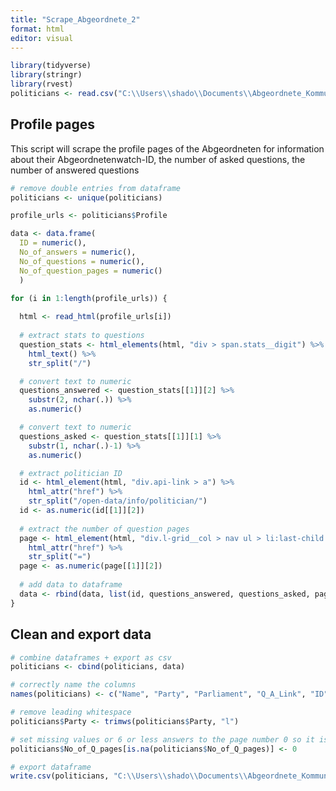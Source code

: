 ```yaml
---
title: "Scrape_Abgeordnete_2"
format: html
editor: visual
---
```


```r
library(tidyverse)
library(stringr)
library(rvest)
politicians <- read.csv("C:\\Users\\shado\\Documents\\Abgeordnete_Kommunikation\\politicians_v1.csv", header = TRUE, stringsAsFactors = FALSE, sep = ";")
```

## Profile pages

This script will scrape the profile pages of the Abgeordneten for information about their Abgeordnetenwatch-ID, the number of asked questions, the number of answered questions

```r
# remove double entries from dataframe
politicians <- unique(politicians)

profile_urls <- politicians$Profile

data <- data.frame(
  ID = numeric(), 
  No_of_answers = numeric(), 
  No_of_questions = numeric(),
  No_of_question_pages = numeric()
  )

for (i in 1:length(profile_urls)) {  
  
  html <- read_html(profile_urls[i])
  
  # extract stats to questions
  question_stats <- html_elements(html, "div > span.stats__digit") %>%
    html_text() %>%
    str_split("/")

  # convert text to numeric
  questions_answered <- question_stats[[1]][2] %>%
    substr(2, nchar(.)) %>%
    as.numeric()

  # convert text to numeric
  questions_asked <- question_stats[[1]][1] %>%
    substr(1, nchar(.)-1) %>%
    as.numeric()

  # extract politician ID 
  id <- html_element(html, "div.api-link > a") %>%
    html_attr("href") %>%
    str_split("/open-data/info/politician/") 
  id <- as.numeric(id[[1]][2])
  
  # extract the number of question pages
  page <- html_element(html, "div.l-grid__col > nav ul > li:last-child > a") %>%
    html_attr("href") %>%
    str_split("=")
  page <- as.numeric(page[[1]][2])
  
  # add data to dataframe
  data <- rbind(data, list(id, questions_answered, questions_asked, page))
}
```

## Clean and export data

```r
# combine dataframes + export as csv
politicians <- cbind(politicians, data)

# correctly name the columns
names(politicians) <- c("Name", "Party", "Parliament", "Q_A_Link", "ID", "Q_asked", "Q_answered", "No_of_Q_pages")

# remove leading whitespace
politicians$Party <- trimws(politicians$Party, "l")

# set missing values or 6 or less answers to the page number 0 so it is iterable
politicians$No_of_Q_pages[is.na(politicians$No_of_Q_pages)] <- 0

# export dataframe
write.csv(politicians, "C:\\Users\\shado\\Documents\\Abgeordnete_Kommunikation\\politicians_2.csv", row.names = FALSE)
```
